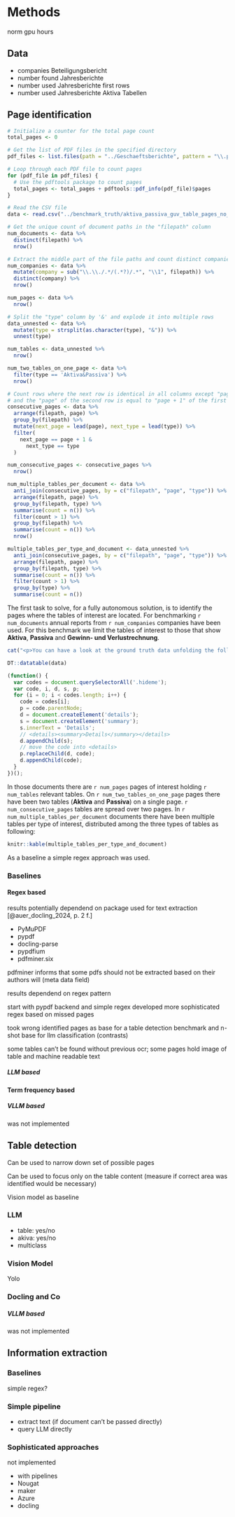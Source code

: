 # Methods
\ChapFrame

norm gpu hours

## Data

* companies Beteiligungsbericht
* number found Jahresberichte
* number used Jahresberichte first rows
* number used Jahresberichte Aktiva Tabellen

## Page identification

```r
# Initialize a counter for the total page count
total_pages <- 0

# Get the list of PDF files in the specified directory
pdf_files <- list.files(path = "../Geschaeftsberichte", pattern = "\\.pdf$", full.names = TRUE, recursive = TRUE)

# Loop through each PDF file to count pages
for (pdf_file in pdf_files) {
  # Use the pdftools package to count pages
  total_pages <- total_pages + pdftools::pdf_info(pdf_file)$pages
}

# Read the CSV file
data <- read.csv("../benchmark_truth/aktiva_passiva_guv_table_pages_no_ocr.csv")

# Get the unique count of document paths in the "filepath" column
num_documents <- data %>%
  distinct(filepath) %>%
  nrow()

# Extract the middle part of the file paths and count distinct companies
num_companies <- data %>%
  mutate(company = sub("\\.\\./.*/(.*?)/.*", "\\1", filepath)) %>%
  distinct(company) %>%
  nrow()

num_pages <- data %>%
  nrow()

# Split the "type" column by '&' and explode it into multiple rows
data_unnested <- data %>%
  mutate(type = strsplit(as.character(type), "&")) %>%
  unnest(type)

num_tables <- data_unnested %>% 
  nrow()

num_two_tables_on_one_page <- data %>% 
  filter(type == 'Aktiva&Passiva') %>% 
  nrow()

# Count rows where the next row is identical in all columns except "page",
# and the "page" of the second row is equal to "page + 1" of the first row
consecutive_pages <- data %>%
  arrange(filepath, page) %>%
  group_by(filepath) %>%
  mutate(next_page = lead(page), next_type = lead(type)) %>%
  filter(
    next_page == page + 1 &
      next_type == type
  )

num_consecutive_pages <- consecutive_pages %>%
  nrow()

num_multiple_tables_per_document <- data %>%
  anti_join(consecutive_pages, by = c("filepath", "page", "type")) %>% 
  arrange(filepath, page) %>%
  group_by(filepath, type) %>% 
  summarise(count = n()) %>% 
  filter(count > 1) %>%
  group_by(filepath) %>% 
  summarise(count = n()) %>% 
  nrow()

multiple_tables_per_type_and_document <- data_unnested %>%
  anti_join(consecutive_pages, by = c("filepath", "page", "type")) %>% 
  arrange(filepath, page) %>%
  group_by(filepath, type) %>% 
  summarise(count = n()) %>% 
  filter(count > 1) %>% 
  group_by(type) %>% 
  summarise(count = n())
```

The first task to solve, for a fully autonomous solution, is to identify the pages where the tables of interest are located. For benchmarking `r num_documents` annual reports from `r num_companies` companies have been used. For this benchmark we limit the tables of interest to those that show **Aktiva**, **Passiva** and **Gewinn- und Verlustrechnung**.

```r
cat("<p>You can have a look at the ground truth data unfolding the following details element.</p>")
```

```r
DT::datatable(data)
```

```js
(function() {
  var codes = document.querySelectorAll('.hideme');
  var code, i, d, s, p;
  for (i = 0; i < codes.length; i++) {
    code = codes[i];
    p = code.parentNode;
    d = document.createElement('details');
    s = document.createElement('summary');
    s.innerText = 'Details';
    // <details><summary>Details</summary></details>
    d.appendChild(s);
    // move the code into <details>
    p.replaceChild(d, code);
    d.appendChild(code);
  }
})();
```

In those documents there are `r num_pages` pages of interest holding `r num_tables` relevant tables. On `r num_two_tables_on_one_page` pages there have been two tables (**Aktiva** and **Passiva**) on a single page. `r num_consecutive_pages` tables are spread over two pages. In `r num_multiple_tables_per_document` documents there have been multiple tables per type of interest, distributed among the three types of tables as following:

```r
knitr::kable(multiple_tables_per_type_and_document)
```

As a baseline a simple regex approach was used.

### Baselines

#### Regex based

results potentially dependend on package used for text extraction [@auer_docling_2024, p. 2 f.]

* PyMuPDF
* pypdf
* docling-parse
* pypdfium
* pdfminer.six

pdfminer informs that some pdfs should not be extracted based on their authors will (meta data field)

results dependend on regex pattern

start with pypdf backend and simple regex
developed more sophisticated regex based on missed pages

took wrong identified pages as base for a table detection benchmark and n-shot base for llm classification (contrasts)

some tables can't be found without previous ocr; some pages hold image of table and machine readable text

##### LLM based

#### Term frequency based ####

##### VLLM based

was not implemented

## Table detection

Can be used to narrow down set of possible pages

Can be used to focus only on the table content (measure if correct area was identified would be necessary)

Vision model as baseline

### LLM

* table: yes/no
* akiva: yes/no
* multiclass

### Vision Model

Yolo

### Docling and Co

##### VLLM based

was not implemented

## Information extraction

### Baselines

simple regex?

### Simple pipeline

- extract text (if document can't be passed directly)
- query LLM directly

### Sophisticated approaches

not implemented

- with pipelines
- Nougat
- maker
- Azure
- docling